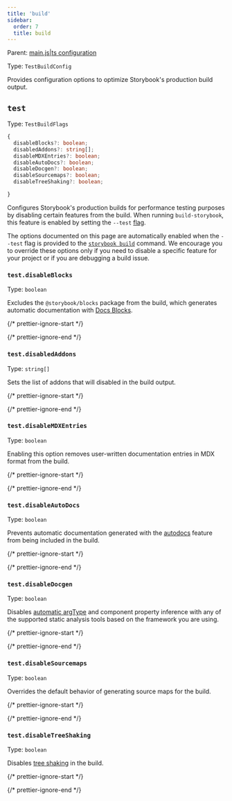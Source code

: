 ```yaml
---
title: 'build'
sidebar:
  order: 7
  title: build
---
```


Parent: [main.js|ts configuration](./main-config.mdx)

Type: `TestBuildConfig`

Provides configuration options to optimize Storybook's production build output.

## `test`

Type: `TestBuildFlags`

```ts
{
  disableBlocks?: boolean;
  disabledAddons?: string[];
  disableMDXEntries?: boolean;
  disableAutoDocs?: boolean;
  disableDocgen?: boolean;
  disableSourcemaps?: boolean;
  disableTreeShaking?: boolean;

}
```

Configures Storybook's production builds for performance testing purposes by disabling certain features from the build. When running `build-storybook`, this feature is enabled by setting the `--test` [flag](../cli-options.mdx#build).

<Callout variant="info" icon="💡">

  The options documented on this page are automatically enabled when the `--test` flag is provided to the [`storybook build`](../cli-options.mdx#build) command. We encourage you to override these options only if you need to disable a specific feature for your project or if you are debugging a build issue.

</Callout>

### `test.disableBlocks`

Type: `boolean`

Excludes the `@storybook/blocks` package from the build, which generates automatic documentation with [Docs Blocks](../../writing-docs/doc-blocks.mdx).

{/* prettier-ignore-start */}

<CodeSnippets path="main-config-test-disable-blocks.md" />

{/* prettier-ignore-end */}

### `test.disabledAddons`

Type: `string[]`

Sets the list of addons that will disabled in the build output.

{/* prettier-ignore-start */}

<CodeSnippets path="main-config-test-disable-disableaddons.md" />

{/* prettier-ignore-end */}

### `test.disableMDXEntries`

Type: `boolean`

Enabling this option removes user-written documentation entries in MDX format from the build.

{/* prettier-ignore-start */}

<CodeSnippets path="main-config-test-disable-mdx.md" />

{/* prettier-ignore-end */}

### `test.disableAutoDocs`

Type: `boolean`

Prevents automatic documentation generated with the [autodocs](../../writing-docs/autodocs.mdx) feature from being included in the build.

{/* prettier-ignore-start */}

<CodeSnippets path="main-config-test-disable-autodocs.md" />

{/* prettier-ignore-end */}

### `test.disableDocgen`

Type: `boolean`

Disables [automatic argType](../arg-types.mdx#automatic-argtype-inference) and component property inference with any of the supported static analysis tools based on the framework you are using.

{/* prettier-ignore-start */}

<CodeSnippets path="main-config-test-disable-docgen.md" />

{/* prettier-ignore-end */}

### `test.disableSourcemaps`

Type: `boolean`

Overrides the default behavior of generating source maps for the build.

{/* prettier-ignore-start */}

<CodeSnippets path="main-config-test-disable-sourcemaps.md" />

{/* prettier-ignore-end */}

### `test.disableTreeShaking`

Type: `boolean`

Disables [tree shaking](https://developer.mozilla.org/en-US/docs/Glossary/Tree_shaking) in the build.

{/* prettier-ignore-start */}

<CodeSnippets path="main-config-test-disable-treeshaking.md" />

{/* prettier-ignore-end */}
